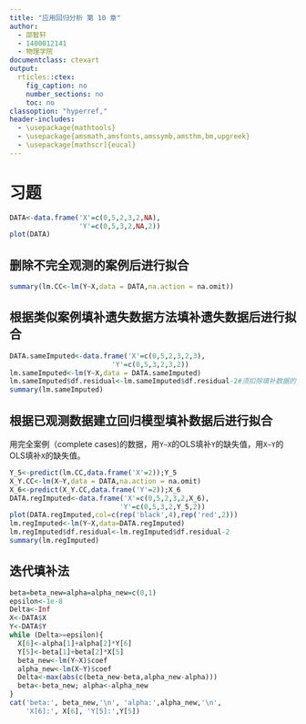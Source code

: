 ---
title: "应用回归分析 第 10 章"
author:
  - 邵智轩
  - 1400012141
  - 物理学院
documentclass: ctexart
output:
  rticles::ctex:
    fig_caption: no
    number_sections: no
    toc: no
classoption: "hyperref,"
header-includes:
  - \usepackage{mathtools}
  - \usepackage{amsmath,amsfonts,amssymb,amsthm,bm,upgreek}
  - \usepackage[mathscr]{eucal}
---

# 习题

```{r}
DATA<-data.frame('X'=c(0,5,2,3,2,NA),
                 'Y'=c(0,5,3,2,NA,2))
plot(DATA)
```

## 删除不完全观测的案例后进行拟合

```{r}
summary(lm.CC<-lm(Y~X,data = DATA,na.action = na.omit))
```

## 根据类似案例填补遗失数据方法填补遗失数据后进行拟合

```{r}
DATA.sameImputed<-data.frame('X'=c(0,5,2,3,2,3),
                         'Y'=c(0,5,3,2,3,2))
lm.sameImputed<-lm(Y~X,data = DATA.sameImputed)
lm.sameImputed$df.residual<-lm.sameImputed$df.residual-2#须扣除填补数据的自由度
summary(lm.sameImputed)
```

## 根据已观测数据建立回归模型填补数据后进行拟合

用完全案例（complete cases)的数据，用`Y~X`的OLS填补`Y`的缺失值，用`X~Y`的OLS填补`X`的缺失值。
```{r}
Y_5<-predict(lm.CC,data.frame('X'=2));Y_5
X_Y.CC<-lm(X~Y,data = DATA,na.action = na.omit)
X_6<-predict(X_Y.CC,data.frame('Y'=2));X_6
DATA.regImputed<-data.frame('X'=c(0,5,2,3,2,X_6),
                           'Y'=c(0,5,3,2,Y_5,2))
plot(DATA.regImputed,col=c(rep('black',4),rep('red',2)))
lm.regImputed<-lm(Y~X,data=DATA.regImputed)
lm.regImputed$df.residual<-lm.regImputed$df.residual-2
summary(lm.regImputed)
```

## 迭代填补法

```{r}
beta=beta_new=alpha=alpha_new=c(0,1)
epsilon<-1e-8
Delta<-Inf
X<-DATA$X
Y<-DATA$Y
while (Delta>=epsilon){
  X[6]<-alpha[1]+alpha[2]*Y[6]
  Y[5]<-beta[1]+beta[2]*X[5]
  beta_new<-lm(Y~X)$coef
  alpha_new<-lm(X~Y)$coef
  Delta<-max(abs(c(beta_new-beta,alpha_new-alpha)))
  beta<-beta_new; alpha<-alpha_new
}
cat('beta:', beta_new,'\n', 'alpha:',alpha_new,'\n',
    'X[6]:', X[6], 'Y[5]:',Y[5])
```